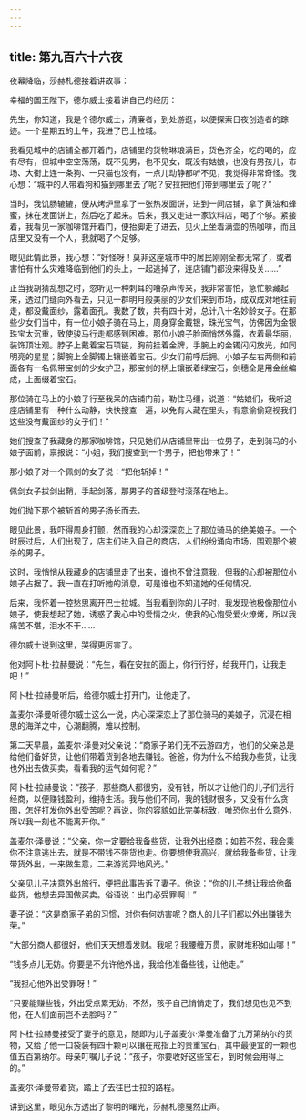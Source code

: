 ```yaml
---
---
---
```

title: 第九百六十六夜
---






夜幕降临，莎赫札德接着讲故事：





幸福的国王陛下，德尔威士接着讲自己的经历：

先生，你知道，我是个德尔威士，清廉者，到处游逛，以便探索日夜创造者的踪迹。一个星期五的上午，我进了巴士拉城。

我看见城中的店铺全都开着门，店铺里的货物琳琅满目，货色齐全，吃的喝的，应有尽有，但城中空空荡荡，既不见男，也不见女，既没有姑娘，也没有男孩儿，市场、大街上连一条狗、一只猫也没有，一点儿动静都听不见，我觉得非常奇怪。我心想：“城中的人带着狗和猫到哪里去了呢？安拉把他们带到哪里去了呢？”

当时，我饥肠辘辘，便从烤炉里拿了一张热发面饼，进到一间店铺，拿了黄油和蜂蜜，抹在发面饼上，然后吃了起来。后来，我又走进一家饮料店，喝了个够。紧接着，我看见一家咖啡馆开着门，便抬脚走了进去，见火上坐着满壶的热咖啡，而且店里又没有一个人，我就喝了个足够。

眼见此情此景，我心想：“好怪呀！莫非这座城市中的居民刚刚全都无常了，或者害怕有什么灾难降临到他们的头上，一起逃掉了，连店铺门都没来得及关……”

正当我胡猜乱想之时，忽听见一种刺耳的嘈杂声传来，我非常害怕，急忙躲藏起来，透过门缝向外看去，只见一群明月般美丽的少女们来到市场，成双成对地往前走，都没戴面纱，露着面孔。我数了数，共有四十对，总计八十名妙龄女子。在那些少女们当中，有一位小娘子骑在马上，周身穿金戴银，珠光宝气，仿佛因为金银珠宝太沉重，致使骏马行走都感到困难。那位小娘子脸面悄然外露，衣着最华丽，装饰顶壮观。脖子上戴着宝石项链，胸前挂着金牌，手腕上的金镯闪闪放光，如同明亮的星星；脚腕上金脚镯上镶嵌着宝石。少女们前呼后拥。小娘子左右两侧和前面各有一名佩带宝剑的少女护卫，那宝剑的柄上镶嵌着绿宝石，剑穗全是用金丝编成，上面缀着宝石。

那位骑在马上的小娘子行至我呆的店铺门前，勒住马缰，说道：“姑娘们，我听这座店铺里有一种什么动静，快快搜查一遍，以免有人藏在里头，有意偷偷窥视我们这些没有戴面纱的女子们！”

她们搜查了我藏身的那家咖啡馆，只见她们从店铺里带出一位男子，走到骑马的小娘子面前，禀报说：“小姐，我们搜查到一个男子，把他带来了！”

那小娘子对一个佩剑的女子说：“把他斩掉！”

佩剑女子拔剑出鞘，手起剑落，那男子的首级登时滚落在地上。

她们抛下那个被斩首的男子扬长而去。

眼见此景，我吓得周身打颤，然而我的心却深深恋上了那位骑马的绝美娘子。一个时辰过后，人们出现了，店主们进入自己的商店，人们纷纷涌向市场，围观那个被杀的男子。

这时，我悄悄从我藏身的店铺里走了出来，谁也不曾注意我，但我的心却被那位小娘子占据了。我一直在打听她的消息，可是谁也不知道她的任何情况。

后来，我怀着一腔愁思离开巴士拉城。当我看到你的儿子时，我发现他极像那位小娘子，使我想起了她，诱惑了我心中的爱情之火，使我的心饱受爱火燎烤，所以我痛苦不堪，泪水不干……

德尔威士说到这里，哭得更厉害了。

他对阿卜杜·拉赫曼说：“先生，看在安拉的面上，你行行好，给我开门，让我走吧！”

阿卜杜·拉赫曼听后，给德尔威士打开门，让他走了。

盖麦尔·泽曼听德尔威士这么一说，内心深深恋上了那位骑马的美娘子，沉浸在相思的海洋之中，心潮翻腾，难以控制。

第二天早晨，盖麦尔·泽曼对父亲说：“商家子弟们无不云游四方，他们的父亲总是给他们备好货，让他们带着货到各地去赚钱。爸爸，你为什么不给我办些货，让我也外出去做买卖，看看我的运气如何呢？”

阿卜杜·拉赫曼说：“孩子，那些商人都很穷，没有钱，所以才让他们的儿子们远行经商，以便赚钱盈利，维持生活。我与他们不同，我的钱财很多，又没有什么贪图，怎好打发你外出受苦呢？再说，你的容貌如此完美标致，唯恐你出什么意外，所以我一刻也不能离开你。”

盖麦尔·泽曼说：“父亲，你一定要给我备些货，让我外出经商；如若不然，我会乘你不注意逃出去，就是不带钱不带货也走。你要想使我高兴，就给我备些货，让我带货外出，一来做生意，二来游览异地风光。”

父亲见儿子决意外出旅行，便把此事告诉了妻子。他说：“你的儿子想让我给他备些货，他想去异国做买卖。俗语说：出门必受罪啊！”

妻子说：“这是商家子弟的习惯，对你有何妨害呢？商人的儿子们都以外出赚钱为荣。”

“大部分商人都很好，他们天天想着发财。我呢？我腰缠万贯，家财堆积如山哪！”

“钱多点儿无妨。你要是不允许他外出，我给他准备些钱，让他走。”

“我担心他外出受罪呀！”

“只要能赚些钱，外出受点累无妨，不然，孩子自己悄悄走了，我们想见也见不到他，在人们面前岂不丢脸吗？”

阿卜杜·拉赫曼接受了妻子的意见，随即为儿子盖麦尔·泽曼准备了九万第纳尔的货物，又给了他一口袋装有四十颗可以镶在戒指上的贵重宝石，其中最便宜的一颗也值五百第纳尔。母亲叮嘱儿子说：“孩子，你要收好这些宝石，到时候会用得上的。”

盖麦尔·泽曼带着货，踏上了去往巴士拉的路程。





讲到这里，眼见东方透出了黎明的曙光，莎赫札德戛然止声。